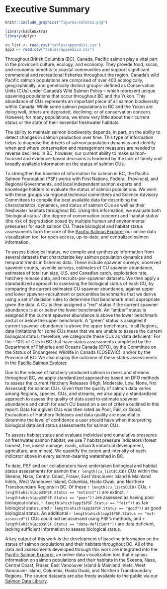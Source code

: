 # Executive Summary

```r
knitr::include_graphics("figures/salmon2.png")
```

```r
library(kableExtra)
library(dplyr)

cu_list <- read.csv("tables/appendix1.csv")
app3 <- read.csv("tables/appendix3.csv")
```

Throughout British Columbia (BC), Canada, Pacific salmon play a vital part in the province's culture, ecology, and economy. They provide food, social, and economic benefits to coastal communities and support significant commercial and recreational fisheries throughout the region. Canada’s wild Pacific salmon populations are comprised of over 400 ecologically, geographically, and genetically distinct groups– defined as Conservation Units (CUs) under Canada’s Wild Salmon Policy – which represent unique spawning populations that occur throughout BC and the Yukon. This abundance of CUs represents an important piece of all salmon biodiversity within Canada. While some salmon populations in BC and the Yukon are doing well, others are degraded, declining, or of conservation concern. However, for many populations, we know very little about their current status or the state of their essential freshwater habitats. 

The ability to maintain salmon biodiversity depends, in part, on the ability to detect changes in salmon production over time. This type of information helps to diagnose the drivers of salmon population dynamics and identify when and where conservation and management measures are needed to reverse declines. In BC, however, our current ability to make salmon-focused and evidence-based decisions is hindered by the lack of timely and broadly available information on the status of salmon CUs.

To strengthen the baseline of information for salmon in BC, the Pacific Salmon Foundation (PSF) works with First Nations, Federal, Provincial, and Regional Governments, and local independent salmon experts and knowledge holders to evaluate the status of salmon populations. We work with these groups via regional technical committees and Science Advisory Committees to compile the best available data for describing the characteristics, dynamics, and status of salmon CUs as well as their freshwater habitats throughout BC. Using this information, we evaluate both ‘biological status’ (the degree of conservation concern) and ‘habitat status’ (the risk of degradation posed by multiple human and environmental pressures) for each salmon CU. These biological and habitat status assessments form the core of the [Pacific Salmon Explorer](https://www.salmonexplorer.ca) our online data visualization tool for open access, up-to-date, and centralized salmon information.

To assess biological status, we compile and synthesize information from several datasets that characterize key salmon population dynamics and temporal trends in fisheries data. These include spawner surveys, observed spawner counts, juvenile surveys, estimates of CU spawner abundance, estimates of total run size, U.S. and Canadian catch, exploitation rate, hatchery release data, and recruits-per-spawner datasets. We then apply a standardized approach to assessing the biological status of each CU, by comparing the current estimated CU spawner abundance, against upper and lower spawner-recruitment or percentiles benchmarks that we derive using a set of decision rules to determine that benchmark most appropriate given the data. A CU is then assigned a “red” status if the current spawner abundance is at or below the lower benchmark. An “amber” status is assigned if the current spawner abundance is above the lower benchmark and at or below the upper benchmark. A “green” status is assigned if current spawner abundance is above the upper benchmark. In all Regions, data limitations for some CUs mean that we are unable to assess the current biological status; therefore, we categorize these CUs as ‘data deficient.’ For the ~10% of CUs in BC that have status assessments completed by the Department of Fisheries and Oceans Canada (DFO), by the Committee on the Status of Endangered Wildlife in Canada (COSEWIC), and/or by the Province of BC. We also display the outcome of these status assessments in the [Pacific Salmon Explorer](https://www.salmonexplorer.ca).

Due to the release of hatchery-produced salmon in rivers and streams throughout BC, we apply standardized approaches based on DFO methods to assess the current Hatchery Releases (High, Moderate, Low, None, Not Assessed) for salmon CUs. Given that the quality of salmon data varies among Regions, species, CUs, and streams, we also apply a standardized approach to assess the quality of data used to estimate spawner abundance and catch for each CU based on a set of criteria outlined in this report. Data for a given CUs was then rated as Poor, Fair, or Good. Evaluations of Hatchery Releases and data quality are essential to determine the level of confidence a user should have when interpreting biological data and status assessments for salmon CUs.

To assess habitat status and evaluate individual and cumulative pressures on freshwater salmon habitat, we use 7 habitat pressure indicators (forest harvest, fire, insect damage, roads, urban & industrial development, agriculture, and mines). We quantify the extent and intensity of each indicator above in every salmon-bearing watershed in BC. 

To date, PSF and our collaborators have undertaken biological and habitat status assessments for salmon the `r length(cu_list$CUID)` CUs within the Skeena, Nass, Central Coast, Fraser, East Vancouver Island & Mainland Inlets, West Vancouver Island, Columbia, Haida Gwaii, and Northern Transboundary Regions in BC. Of these `r length(cu_list$CUID)` CUs, `r length(which(app3$PSF.Status == "extinct"))` are extinct, `r length(which(app3$PSF.Status == "poor"))` are assessed as having poor biological status, `r length(which(app3$PSF.Status == "fair"))` as fair biological status, and `r length(which(app3$PSF.Status == "good"))` as good biological status. An additional `r length(which(app3$PSF.Status == "not-assessed"))` CUs could not be assessed using PSF's methods, and `r length(which(app3$PSF.Status == "data-deficient"))` are data deficient, lacking sufficient information to assess biological status.

A key output of this work is the development of baseline information on the status of salmon populations and their habitats throughout BC. All of the data and assessments developed through this work are integrated into the [Pacific Salmon Explorer](https://www.salmonexplorer.ca), an online data visualization tool that displays information on salmon populations and their habitats in the Skeena, Nass, Central Coast, Fraser, East Vancouver Island & Mainland Inlets, West Vancouver Island, Columbia, Haida Gwaii, and Northern Transboundary Regions. The source datasets are also freely available to the public via our [Salmon Data Library](https://www.data.salmonwatersheds.ca). 